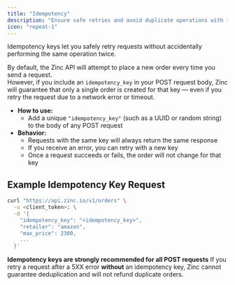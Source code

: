 ```yaml
---
title: "Idempotency"
description: "Ensure safe retries and avoid duplicate operations with idempotency keys"
icon: "repeat-1"
---
```


Idempotency keys let you safely retry requests without accidentally performing the same operation twice.


By default, the Zinc API will attempt to place a new order every time you send a request.  
However, if you include an `idempotency_key` in your POST request body, Zinc will guarantee that only a single order is created for that key — even if you retry the request due to a network error or timeout.

- **How to use:**  
  - Add a unique `"idempotency_key"` (such as a UUID or random string) to the body of any POST request
- **Behavior:**  
  - Requests with the same key will always return the same response
  - If you receive an error, you can retry with a new key
  - Once a request succeeds or fails, the order will not change for that key

## Example Idempotency Key Request

```bash
curl "https://api.zinc.io/v1/orders" \
  -u <client_token>: \
  -d '{
    "idempotency_key": "<idempotency_key>",
    "retailer": "amazon",
    "max_price": 2300,
    ...
  }'
```

<Warning>
<b>Idempotency keys are strongly recommended for all POST requests</b>  
If you retry a request after a 5XX error <b>without</b> an idempotency key, Zinc cannot guarantee deduplication and will not refund duplicate orders.
</Warning> 